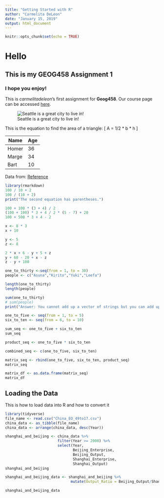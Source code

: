 ---
title: "Getting Started with R"
author: "Carmelita DeLeon"
date: "January 15, 2019"
output: html_document
---


```{r setup, include=FALSE}
knitr::opts_chunk$set(echo = TRUE)
```

# Hello
## This is my GEOG458 Assignment 1
### I hope you enjoy!

This is *carmelitadeleon*'s first assignment for **Geog458**. Our course page can be accessed [here](https://canvas.uw.edu/courses/1269928).

![Seattle is a great city to live in!](https://cdn.pixabay.com/photo/2015/08/01/13/47/seattle-870282_1280.jpg)


This is the equation to find the area of a triangle: \[ A = 1/2 * b * h \]

Name          | Age
------------- | -------------
Homer         | 36
Marge         | 34
Bart          | 10
Data from: [Reference](https://www.thoughtco.com/age-of-homer-marge-bart-lisa-135494)


```{r task_six}
library(rmarkdown)
100 / 10 + 2
100 / (10 + 2)
print("The second equation has parentheses.")

100 + 100 * (3 + 4) / 2
(100 + 100) * 3 + 4 / 2 * (5 - 7) + 20
100 + 500 * 3 + 4 - 2
```

```{r task_seven}
x <- 8 * 3
x + 10

y <- 5
z <- 8

2 * x + 6 - y + 5 + z
y + 60 - 20 + x - z
z - y + 100
```

```{r task_eight}
one_to_thirty <-seq(from = 1, to = 30)
people <- c("Asuna","Kirito","Yuki","Leefa")

length(one_to_thirty)
length(people)

sum(one_to_thirty)
# sum(people)
print("Answer: You cannot add up a vector of strings but you can add up a vector of numbers")
```

```{r task_nine}
one_to_five <- seq(from = 1, to = 5)
six_to_ten <- seq(from = 6, to = 10)

sum_seq <- one_to_five + six_to_ten
sum_seq

product_seq <- one_to_five * six_to_ten
```

```{r task_ten}
combined_seq <- c(one_to_five, six_to_ten)

matrix_seq <- rbind(one_to_five, six_to_ten, product_seq)
matrix_seq

matrix_df <- as.data.frame(matrix_seq)
matrix_df
```

## Loading the Data 
This is how to load data into R and how to convert it

```{r task_12_to_14, echo=TRUE}
library(tidyverse)
file_name <- read.csv("China_EO_49to17.csv")
china_data <- as_tibble(file_name)
china_data <- arrange(china_data, desc(Year))

shanghai_and_beijing <- china_data %>% 
                        filter(Year >= 2000) %>% 
                        select(Year,
                               Beijing_Enterprise,
                               Beijing_Output,
                               Shanghai_Enterprise,
                               Shanghai_Output)
shanghai_and_beijing

shanghai_and_beijing_data <- shanghai_and_beijing %>%
                              mutate(Output_Ratio = Beijing_Output/Shanghai_Output)

shanghai_and_beijing_data
```

